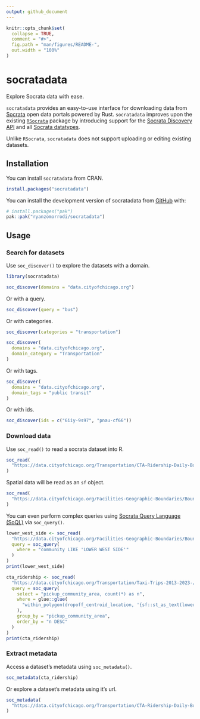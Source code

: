 ```yaml
---
output: github_document
---
```


<!-- README.md is generated from README.Rmd. Please edit that file -->

```r
knitr::opts_chunk$set(
  collapse = TRUE,
  comment = "#>",
  fig.path = "man/figures/README-",
  out.width = "100%"
)
```

# socratadata

<!-- badges: start -->
<!-- badges: end -->

Explore Socrata data with ease.

`socratadata` provides an easy-to-use interface for downloading data from [Socrata](https://dev.socrata.com/) open data portals powered by Rust. `socratadata` improves upon the existing [`RSocrata`](https://dev.socrata.com/connectors/rsocrata) package by introducing support for the [Socrata Discovery API](https://dev.socrata.com/docs/other/discovery#?route=overview) and all [Socrata datatypes](https://dev.socrata.com/docs/datatypes/).

Unlike `RSocrata`, `socratadata` does not support uploading or editing existing datasets.

## Installation

You can install `socratadata` from CRAN.

```r
install.packages("socratadata")
```

You can install the development version of socratadata from [GitHub](https://github.com/) with:

``` r
# install.packages("pak")
pak::pak("ryanzomorrodi/socratadata")
```

## Usage

### Search for datasets

Use `soc_discover()` to explore the datasets with a domain.

```r
library(socratadata)

soc_discover(domains = "data.cityofchicago.org")
```

Or with a query.

```r
soc_discover(query = "bus")
```

Or with categories.

```r
soc_discover(categories = "transportation")

soc_discover(
  domains = "data.cityofchicago.org",
  domain_category = "Transportation"
)
```

Or with tags.

```r
soc_discover(
  domains = "data.cityofchicago.org",
  domain_tags = "public transit"
)
```

Or with ids.
```r
soc_discover(ids = c("6iiy-9s97", "pnau-cf66"))
```

### Download data

Use `soc_read()` to read a socrata dataset into R.
```r
soc_read(
  "https://data.cityofchicago.org/Transportation/CTA-Ridership-Daily-Boarding-Totals/6iiy-9s97/about_data"
)
```

Spatial data will be read as an `sf` object.
```r
soc_read(
  "https://data.cityofchicago.org/Facilities-Geographic-Boundaries/Boundaries-Community-Areas/igwz-8jzy/about_data"
)
```

You can even perform complex queries using [Socrata Query Language (SoQL)](https://dev.socrata.com/docs/queries/) via `soc_query()`.
```r
lower_west_side <- soc_read(
  "https://data.cityofchicago.org/Facilities-Geographic-Boundaries/Boundaries-Community-Areas/igwz-8jzy/about_data",
  query = soc_query(
    where = "community LIKE 'LOWER WEST SIDE'"
  )
)
print(lower_west_side)

cta_ridership <- soc_read(
  "https://data.cityofchicago.org/Transportation/Taxi-Trips-2013-2023-/wrvz-psew/about_data",
  query = soc_query(
    select = "pickup_community_area, count(*) as n",
    where = glue::glue(
      "within_polygon(dropoff_centroid_location, '{sf::st_as_text(lower_west_side$the_geom)}')"
    ),
    group_by = "pickup_community_area",
    order_by = "n DESC"
  )
)
print(cta_ridership)
```

### Extract metadata

Access a dataset's metadata using `soc_metadata()`.
```r
soc_metadata(cta_ridership)
```

Or explore a dataset's metadata using it's url.
```r
soc_metadata(
  "https://data.cityofchicago.org/Transportation/CTA-Ridership-Daily-Boarding-Totals/6iiy-9s97/about_data"
)
```
